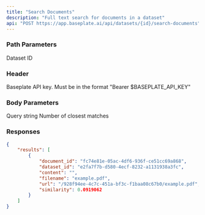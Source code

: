 ```yaml
---
title: "Search Documents"
description: "Full text search for documents in a dataset"
api: "POST https://app.baseplate.ai/api/datasets/{id}/search-documents"
---
```


### Path Parameters

<ParamField path="id" type="string" required>
  Dataset ID
</ParamField>

### Header

<ParamField path="Authorization" type="string">
  Baseplate API key. Must be in the format "Bearer $BASEPLATE_API_KEY"
</ParamField>

### Body Parameters

<ParamField body="query" type="string">
  Query string
</ParamField>

<ParamField body="top_k" type="number" default="3">
  Number of closest matches
</ParamField>

### Responses

<Tab title="🟢 200: OK" >

```json
{
    "results": [
        {
            "document_id": "fc74e81e-05ac-4df6-936f-ce51cc69a868",
            "dataset_id": "e2fa7f7b-d580-4ecf-8232-a1131938a3fc",
            "content": "",
            "filename": "example.pdf",
            "url": "/928f94ee-4c7c-451a-bf3c-f1baa08c67b0/example.pdf",
            "similarity": 0.0919062
        }
    ]
}
```

</Tab>
